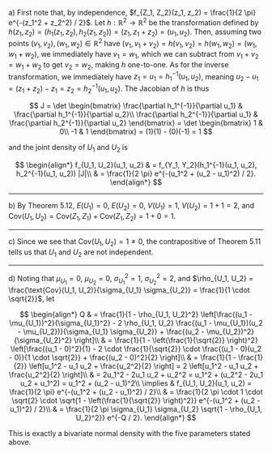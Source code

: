 a) First note that, by independence, $f_{Z_1, Z_2}(z_1, z_2) = \frac{1}{2 \pi} e^{-(z_1^2 + z_2^2) / 2}$.
Let $h: \mathbb{R}^2 \to \mathbb{R}^2$ be the transformation defined by $h(z_1, z_2) = (h_1(z_1, z_2), h_2(z_1, z_2)) = (z_1, z_1 + z_2) = (u_1, u_2)$.
Then, assuming two points $(v_1, v_2), (w_1, w_2) \in \mathbb{R}^2$ have $(v_1, v_1 + v_2) = h(v_1, v_2) = h(w_1, w_2) = (w_1, w_1 + w_2)$, we immediately have $v_1 = w_1$, which we can subtract from $v_1 + v_2 = w_1 + w_2$ to get $v_2 = w_2$, making $h$ one-to-one.
As for the inverse transformation, we immediately have $z_1 = u_1 = h_1^{-1}(u_1, u_2)$, meaning $u_2 - u_1 = (z_1 + z_2) - z_1 = z_2 = h_2^{-1}(u_1, u_2)$.
The Jacobian of $h$ is thus

$$
J = \det
\begin{bmatrix}
    \frac{\partial h_1^{-1}}{\partial u_1} & \frac{\partial h_1^{-1}}{\partial u_2}\\
    \frac{\partial h_2^{-1}}{\partial u_1} & \frac{\partial h_2^{-1}}{\partial u_2}
\end{bmatrix} = \det
\begin{bmatrix}
    1 & 0\\
    -1 & 1
\end{bmatrix} = (1)(1) - (0)(-1) = 1
$$

and the joint density of $U_1$ and $U_2$ is

$$
\begin{align*}
    f_{U_1, U_2}(u_1, u_2) & = f_{Y_1, Y_2}(h_1^{-1}(u_1, u_2), h_2^{-1}(u_1, u_2)) |J|\\
    & = \frac{1}{2 \pi} e^{-(u_1^2 + (u_2 - u_1)^2) / 2}.
\end{align*}
$$

---

b) By Theorem 5.12, $E(U_1) = 0$, $E(U_2) = 0$, $V(U_1) = 1$, $V(U_2) = 1 + 1 = 2$, and $\text{Cov}(U_1, U_2) = \text{Cov}(Z_1, Z_1) + \text{Cov}(Z_1, Z_2) = 1 + 0 = 1$.

---

c) Since we see that $\text{Cov}(U_1, U_2) = 1 \neq 0$, the contrapositive of Theorem 5.11 tells us that $U_1$ and $U_2$ are not independent.

---

d) Noting that $\mu_{U_1} = 0$, $\mu_{U_2} = 0$, $\sigma_{U_1}^2 = 1$, $\sigma_{U_2}^2 = 2$, and $\rho_{U_1, U_2} = \frac{\text{Cov}(U_1, U_2)}{\sigma_{U_1} \sigma_{U_2}} = \frac{1}{1 \cdot \sqrt{2}}$, let

$$
\begin{align*}
    Q & = \frac{1}{1 - \rho_{U_1, U_2}^2} \left[\frac{(u_1 - \mu_{U_1})^2}{\sigma_{U_1}^2} - 2 \rho_{U_1, U_2} \frac{(u_1 - \mu_{U_1})(u_2 - \mu_{U_2})}{\sigma_{U_1} \sigma_{U_2}} + \frac{(u_2 - \mu_{U_2})^2}{\sigma_{U_2}^2} \right]\\
    & = \frac{1}{1 - \left(\frac{1}{\sqrt{2}} \right)^2} \left[\frac{(u_1 - 0)^2}{1} - 2 \cdot \frac{1}{\sqrt{2}} \cdot \frac{(u_1 - 0)(u_2 - 0)}{1 \cdot \sqrt{2}} + \frac{(u_2 - 0)^2}{2} \right]\\
    & = \frac{1}{1 - \frac{1}{2}} \left[u_1^2 - u_1 u_2 + \frac{u_2^2}{2} \right] = 2 \left[u_1^2 - u_1 u_2 + \frac{u_2^2}{2} \right]\\
    & = 2u_1^2 - 2u_1 u_2 + u_2^2 = u_1^2 + (u_2^2 - 2u_1 u_2 + u_1^2) = u_1^2 + (u_2 - u_1)^2\\
    \implies & f_{U_1, U_2}(u_1, u_2) = \frac{1}{2 \pi} e^{-(u_1^2 + (u_2 - u_1)^2) / 2}\\
    & = \frac{1}{2 \pi \cdot 1 \cdot \sqrt{2} \cdot \sqrt{1 - \left(\frac{1}{\sqrt{2}} \right)^2}} e^{-(u_1^2 + (u_2 - u_1)^2) / 2}\\
    & = \frac{1}{2 \pi \sigma_{U_1} \sigma_{U_2} \sqrt{1 - \rho_{U_1, U_2}^2}} e^{-Q / 2}.
\end{align*}
$$

This is exactly a bivariate normal density with the five parameters stated above.
